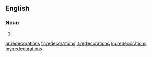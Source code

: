 ==English==

===Noun===
{{head|en|plural}}

# {{plural of|redecoration|lang=en|nocat=1}}

[[ar:redecorations]]
[[fr:redecorations]]
[[it:redecorations]]
[[ku:redecorations]]
[[my:redecorations]]